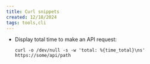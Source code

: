 ```yaml
---
title: Curl snippets
created: 12/18/2024
tags: tools,cli
---
```


- Display total time to make an API request:

  `curl -o /dev/null -s -w 'total: %{time_total}\ns' https://some/api/path`
